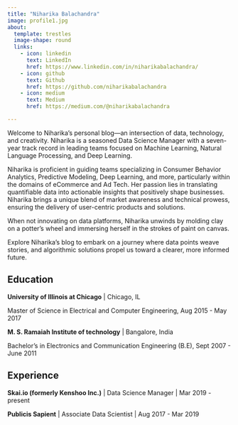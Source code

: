 ```yaml
---
title: "Niharika Balachandra"
image: profile1.jpg
about:
  template: trestles
  image-shape: round
  links:
    - icon: linkedin
      text: LinkedIn
      href: https://www.linkedin.com/in/niharikabalachandra/
    - icon: github
      text: Github
      href: https://github.com/niharikabalachandra
    - icon: medium
      text: Medium
      href: https://medium.com/@niharikabalachandra

---
```


Welcome to Niharika's personal blog—an intersection of data, technology, and creativity. Niharika is a seasoned Data Science Manager with a seven-year track record in leading teams focused on Machine Learning, Natural Language Processing, and Deep Learning.

Niharika is proficient in guiding teams specializing in Consumer Behavior Analytics, Predictive Modeling, Deep Learning, and more, particularly within the domains of eCommerce and Ad Tech. Her passion lies in translating quantifiable data into actionable insights that positively shape businesses. Niharika brings a unique blend of market awareness and technical prowess, ensuring the delivery of user-centric products and solutions.

When not innovating on data platforms, Niharika unwinds by molding clay on a potter's wheel and immersing herself in the strokes of paint on canvas.

Explore Niharika's blog to embark on a journey where data points weave stories, and algorithmic solutions propel us toward a clearer, more informed future. 

## Education

**University of Illinois at Chicago** | Chicago, IL

Master of Science in Electrical and Computer Engineering, Aug 2015 - May 2017


**M. S. Ramaiah Institute of technology** | Bangalore, India

Bachelor’s in Electronics and Communication Engineering (B.E), Sept 2007 - June 2011

## Experience

**Skai.io (formerly Kenshoo Inc.)** | Data Science Manager | Mar 2019 - present

**Publicis Sapient** | Associate Data Scientist | Aug 2017 - Mar 2019